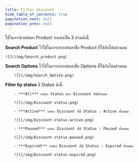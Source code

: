 ```yaml
---
title: Filter discount
hide_table_of_contents: true
pagination_next: null
pagination_prev: null
---
```



<TabItem value="Filter">
 
ใช้ในการช่วยค้นหา Product จะแบ่งเป็น 3 ส่วนดังนี้

<Tabs>
<TabItem value="Search Product" label="Search Product" default>

**Search Product** ไว้ใช้ในการกรอกค้นหาชื่อ Product ที่ใช้กับโค้ดส่วนลด

    ![](/img/Search_product.png)

</TabItem>
<TabItem value="Search options" label="Search options">

**Search Options** ไว้ใช้ในการกรอกค้นหาชื่อ Options ที่ใช้กับโค้ดส่วนลด

        ![](/img/Search_Option.png)
        
</TabItem>
<TabItem value="Filter by status" label="Filter by status">

**Filter by status** มี Status ดังนี้

        - ***All*** แสดง Status ของ Discount ที่มีทั้งหมด

        ![](/img/Discount-status.png)

        - ***Active*** แสดง Discount ที่มี Status : Active ทั้งหมด

        ![](/img/Discount-status-active.png)

        - ***Paused*** แสดง Discount ที่มี Status : Paused ทั้งหมด

        ![](/img/Discount-status-paused.png)

        - ***Expired*** แสดง Discount ที่มี Status : Expired ทั้งหมด

        ![](/img/Discount-status-expired.png)

</TabItem>


</Tabs>
</TabItem>